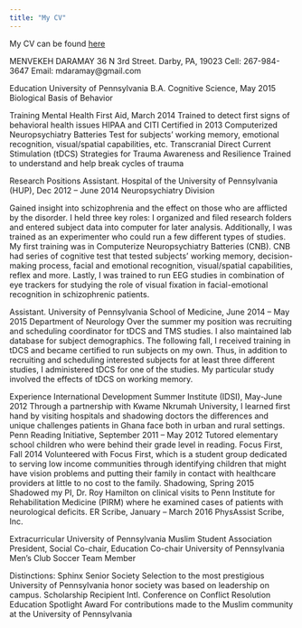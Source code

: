 ```yaml
---
title: "My CV"
---
```


My CV can be found [here](https://mdaramay.github.io/CV-Daramay_mar'16.docx)

MENVEKEH DARAMAY
36 N 3rd Street. Darby, PA, 19023
Cell: 267-984-3647
Email: mdaramay@gmail.com

Education
University of Pennsylvania
B.A. Cognitive Science, May 2015
Biological Basis of Behavior

Training
Mental Health First Aid, March 2014
Trained to detect first signs of behavioral health issues
HIPAA and CITI
Certified in 2013
Computerized Neuropsychiatry Batteries
Test for subjects’ working memory, emotional recognition, visual/spatial capabilities, etc.
Transcranial Direct Current Stimulation (tDCS)
Strategies for Trauma Awareness and Resilience
Trained to understand and help break cycles of trauma

Research Positions
Assistant. Hospital of the University of Pennsylvania (HUP), Dec 2012 – June 2014
Neuropsychiatry Division

Gained insight into schizophrenia and the effect on those who are afflicted by the disorder. I held three key roles: I organized and filed research folders and entered subject data into computer for later analysis. Additionally, I was trained as an experimenter who could run a few different types of studies. My first training was in Computerize Neuropsychiatry Batteries (CNB). CNB had series of cognitive test that tested subjects’ working memory, decision-making process, facial and emotional recognition, visual/spatial capabilities, reflex and more. Lastly, I was trained to run EEG studies in combination of eye trackers for studying the role of visual fixation in facial-emotional recognition in schizophrenic patients. 

Assistant. University of Pennsylvania School of Medicine, June 2014 – May 2015
Department of Neurology
Over the summer my position was recruiting and scheduling coordinator for tDCS and TMS studies. I also maintained lab database for subject demographics. The following fall, I received training in tDCS and became certified to run subjects on my own. Thus, in addition to recruiting and scheduling interested subjects for at least three different studies, I administered tDCS for one of the studies. My particular study involved the effects of tDCS on working memory. 







Experience
International Development Summer Institute (IDSI), May-June 2012
Through a partnership with Kwame Nkrumah University, I learned first hand by visiting hospitals and shadowing doctors the differences and unique challenges patients in Ghana face both in urban and rural settings.
Penn Reading Initiative, September 2011 – May 2012
Tutored elementary school children who were behind their grade level in reading. 
Focus First, Fall 2014
Volunteered with Focus First, which is a student group dedicated to serving low income communities through identifying children that might have vision problems and putting their family in contact with healthcare providers at little to no cost to the family.
Shadowing, Spring 2015
Shadowed my PI, Dr. Roy Hamilton on clinical visits to Penn Institute for Rehabilitation Medicine (PIRM) where he examined cases of patients with neurological deficits. 
ER Scribe, January – March 2016 
PhysAssist Scribe, Inc. 

Extracurricular
University of Pennsylvania Muslim Student Association
President, Social Co-chair, Education Co-chair
University of Pennsylvania Men’s Club Soccer
Team Member

Distinctions:
Sphinx Senior Society
Selection to the most prestigious University of Pennsylvania honor society was based on leadership on campus.
Scholarship Recipient
Intl. Conference on Conflict Resolution Education
Spotlight Award
For contributions made to the Muslim community at the University of Pennsylvania

